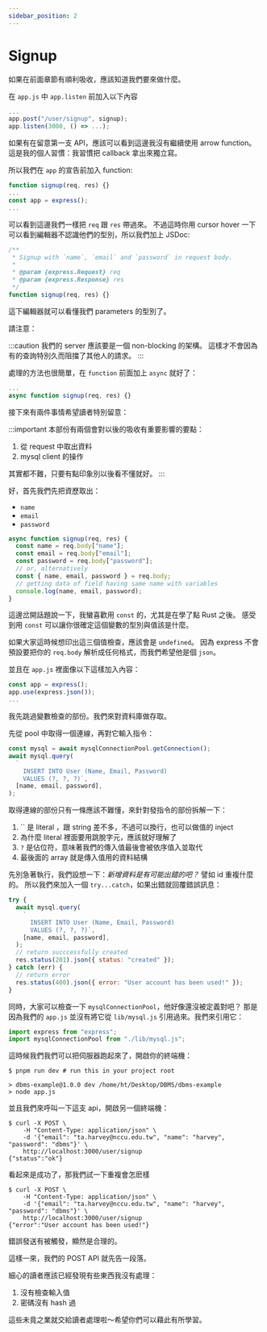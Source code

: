 ```yaml
---
sidebar_position: 2
---
```


# Signup

如果在前面章節有順利吸收，應該知道我們要來做什麼。

在 `app.js` 中 `app.listen` 前加入以下內容

```javascript
...
app.post("/user/signup", signup);
app.listen(3000, () => ...);
```

如果有在留意第一支 API，應該可以看到這邊我沒有繼續使用 arrow function。
這是我的個人習慣：我習慣把 callback 拿出來獨立寫。

所以我們在 `app` 的宣告前加入 function:

```javascript
function signup(req, res) {}
...
const app = express();
...
```

可以看到這邊我們一樣把 `req` 跟 `res` 帶過來。
不過這時你用 cursor hover 一下可以看到編輯器不認識他們的型別，所以我們加上 JSDoc:

```javascript
/**
 * Signup with `name`, `email` and `password` in request body.
 *
 * @param {express.Request} req
 * @param {express.Response} res
 */
function signup(req, res) {}
```

這下編輯器就可以看懂我們 parameters 的型別了。

請注意：

:::caution
我們的 server 應該要是一個 non-blocking 的架構。
這樣才不會因為有的查詢特別久而阻擋了其他人的請求。
:::

處理的方法也很簡單，在 `function` 前面加上 `async` 就好了：

```javascript
...
async function signup(req, res) {}
```

接下來有兩件事情希望讀者特別留意：

:::important
本部份有兩個會對以後的吸收有重要影響的要點：

1. 從 request 中取出資料
2. mysql client 的操作

其實都不難，只要有點印象別以後看不懂就好。
:::

好，首先我們先把資歷取出：

- `name`
- `email`
- `password`

```javascript
async function signup(req, res) {
  const name = req.body["name"];
  const email = req.body["email"];
  const password = req.body["password"];
  // or, alternatively
  const { name, email, password } = req.body;
  // getting data of field having same name with variables
  console.log(name, email, password);
}
```

這邊岔開話題說一下，我蠻喜歡用 `const` 的，尤其是在學了點 Rust 之後。
感受到用 `const` 可以讓你很確定這個變數的型別與值該是什麼。

如果大家這時候想印出這三個值檢查，應該會是 `undefined`。
因為 express 不會預設要把你的 `req.body` 解析成任何格式，而我們希望他是個 `json`。

並且在 `app.js` 裡面像以下這樣加入內容：

```javascript
const app = express();
app.use(express.json());
...
```

我先跳過變數檢查的部份。我們來對資料庫做存取。

先從 pool 中取得一個連線，再對它輸入指令：

```javascript
const mysql = await mysqlConnectionPool.getConnection();
await mysql.query(
  `
    INSERT INTO User (Name, Email, Password)
    VALUES (?, ?, ?)`,
  [name, email, password],
);
```

取得連線的部份只有一條應該不難懂，來針對發指令的部份拆解一下：

1. `` 是 literal ，跟 string 差不多，不過可以換行，也可以做值的 inject
2. 為什麼 literal 裡面要用跳脫字元，應該就好理解了
3. `?` 是佔位符，意味著我們的傳入值最後會被依序值入並取代
4. 最後面的 array 就是傳入值用的資料結構

先別急著執行，我們設想一下：_新增資料是有可能出錯的吧？_ 譬如 id 重複什麼的。
所以我們來加入一個 `try...catch`，如果出錯就回覆錯誤訊息：

```javascript
try {
  await mysql.query(
    `
      INSERT INTO User (Name, Email, Password)
      VALUES (?, ?, ?)`,
    [name, email, password],
  );
  // return succcessfully created
  res.status(201).json({ status: "created" });
} catch (err) {
  // return error
  res.status(400).json({ error: "User account has been used!" });
}
```

同時，大家可以檢查一下 `mysqlConnectionPool`，他好像還沒被定義對吧？
那是因為我們的 `app.js` 並沒有將它從 `lib/mysql.js` 引用過來。我們來引用它：

```javascript
import express from "express";
import mysqlConnectionPool from "./lib/mysql.js";
```

這時候我們我們可以把伺服器跑起來了，開啟你的終端機：

```shell
$ pnpm run dev # run this in your project root

> dbms-example@1.0.0 dev /home/ht/Desktop/DBMS/dbms-example
> node app.js
```

並且我們來呼叫一下這支 api，開啟另一個終端機：

```shell
$ curl -X POST \
    -H "Content-Type: application/json" \
    -d '{"email": "ta.harvey@nccu.edu.tw", "name": "harvey", "password": "dbms"}' \
    http://localhost:3000/user/signup
{"status":"ok"}
```

看起來是成功了，那我們試一下重複會怎麽樣

```shell
$ curl -X POST \
    -H "Content-Type: application/json" \
    -d '{"email": "ta.harvey@nccu.edu.tw", "name": "harvey", "password": "dbms"}' \
    http://localhost:3000/user/signup
{"error":"User account has been used!"}
```

錯誤發送有被觸發，顯然是合理的。

這樣一來，我們的 POST API 就先告一段落。

細心的讀者應該已經發現有些東西我沒有處理：

1. 沒有檢查輸入值
2. 密碼沒有 hash 過

這些未竟之業就交給讀者處理啦～希望你們可以藉此有所學習。

